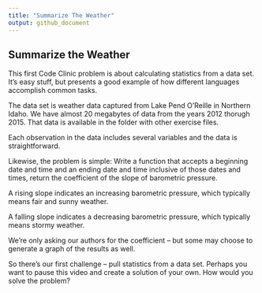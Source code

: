 ```yaml
---
title: "Summarize The Weather"
output: github_document
---
```


## Summarize the Weather

This first Code Clinic problem is about calculating statistics from a data set. It's easy stuff, but presents a good example of how different languages accomplish common tasks.

The data set is weather data captured from Lake Pend O'Reille in Northern Idaho. We have almost 20 megabytes of data from the years 2012 thorugh 2015. That data is available in the folder with other exercise files.

Each observation in the data includes several variables and the data is straightforward.

Likewise, the problem is simple: Write a function that accepts a beginning date and time and an ending date and time inclusive of those dates and times, return the coefficient of the slope of barometric pressure.

A rising slope indicates an increasing barometric pressure, which typically means fair and sunny weather.

A falling slope indicates a decreasing barometric pressure, which typically means stormy weather.

We're only asking our authors for the coefficient – but some may choose to generate a graph of the results as well.

So there's our first challenge – pull statistics from a data set. Perhaps you want to pause this video and create a solution of your own. How would you solve the problem?
